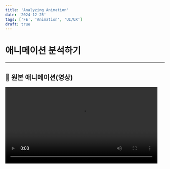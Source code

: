 ```yaml
---
title: 'Analyzing Animation'
date: '2024-12-25'
tags: ['FE', 'Animation', 'UI/UX']
draft: true
---
```

# 애니메이션 분석하기


---

## 🎥 원본 애니메이션(영상)
<video width="481" alt="apple-website-animation" src="https://github.com/user-attachments/assets/b9b7dc7f-f91e-4723-b3fa-509220b43f48" controls />

## 📜 구현 방식

### 


---

## 🔧 HTML 구조


```html

```

---

## 🎨 CSS 스타일링


```css

```

---

## 🎬 JavaScript


``` javascript

```


---

## 🖥️ 주요 동작 설명
